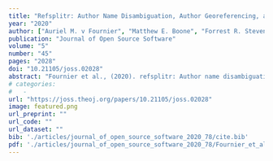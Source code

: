 ```yaml
---
title: "Refsplitr: Author Name Disambiguation, Author Georeferencing, and Mapping of Coauthorship Networks with Web of Science Data"
year: "2020"
author: ["Auriel M. v Fournier", "Matthew E. Boone", "Forrest R. Stevens", "Emilio M. Bruna"]
publication: "Journal of Open Source Software"
volume: "5"
number: "45"
pages: "2028"
doi: "10.21105/joss.02028"
abstract: "Fournier et al., (2020). refsplitr: Author name disambiguation, author georeferencing, and mapping of coauthorship networks with Web of Science data. Journal of Open Source Software, 5(45), 2028, https://doi.org/10.21105/joss.02028"
# categories: 
#   - 
url: "https://joss.theoj.org/papers/10.21105/joss.02028"
image: featured.png
url_preprint: ""
url_code: ""
url_dataset: ""
bib: './articles/journal_of_open_source_software_2020_78/cite.bib'
pdf: './articles/journal_of_open_source_software_2020_78/Fournier_et_al_2020.pdf'
---
```

